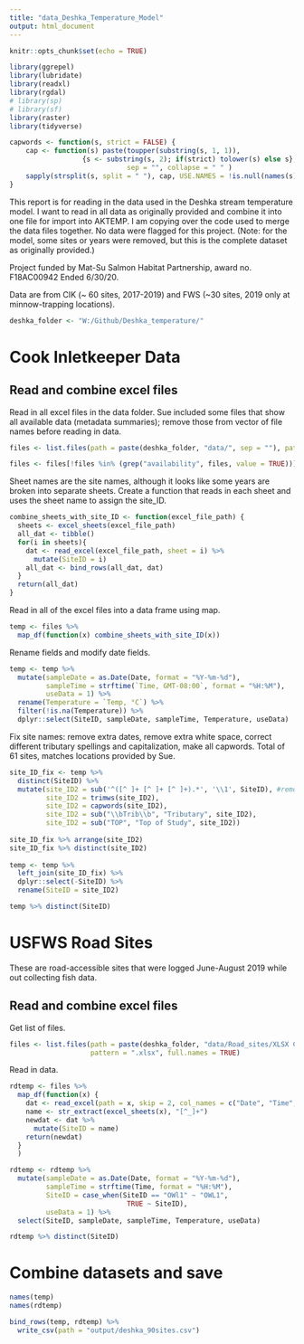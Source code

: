 ```yaml
---
title: "data_Deshka_Temperature_Model"
output: html_document
---
```


```r
knitr::opts_chunk$set(echo = TRUE)

library(ggrepel)
library(lubridate)
library(readxl)
library(rgdal)
# library(sp)
# library(sf)
library(raster)
library(tidyverse)

capwords <- function(s, strict = FALSE) {
    cap <- function(s) paste(toupper(substring(s, 1, 1)),
                  {s <- substring(s, 2); if(strict) tolower(s) else s},
                             sep = "", collapse = " " )
    sapply(strsplit(s, split = " "), cap, USE.NAMES = !is.null(names(s)))
}

```

This report is for reading in the data used in the Deshka stream temperature model. I want to read in all data as originally provided and combine it into one file for import into AKTEMP. I am copying over the code used to merge the data files together. No data were flagged for this project. (Note: for the model, some sites or years were removed, but this is the complete dataset as originally provided.)

Project funded by Mat-Su Salmon Habitat Partnership, award no. F18AC00942
Ended 6/30/20.

Data are from CIK (~ 60 sites, 2017-2019) and FWS (~30 sites, 2019 only at minnow-trapping locations).

```r
deshka_folder <- "W:/Github/Deshka_temperature/"
```

# Cook Inletkeeper Data

## Read and combine excel files

Read in all excel files in the data folder. Sue included some files that show all available data (metadata summaries); remove those from vector of file names before reading in data.

```r

files <- list.files(path = paste(deshka_folder, "data/", sep = ""), pattern = ".xlsx", full.names = TRUE)

files <- files[!files %in% (grep("availability", files, value = TRUE))]

```

Sheet names are the site names, although it looks like some years are broken into separate sheets.
Create a function that reads in each sheet and uses the sheet name to assign the site_ID.

```r
combine_sheets_with_site_ID <- function(excel_file_path) {
  sheets <- excel_sheets(excel_file_path)
  all_dat <- tibble()
  for(i in sheets){
    dat <- read_excel(excel_file_path, sheet = i) %>% 
      mutate(SiteID = i)
    all_dat <- bind_rows(all_dat, dat)
  }
  return(all_dat)
}
```

Read in all of the excel files into a data frame using map.

```r
temp <- files %>% 
  map_df(function(x) combine_sheets_with_site_ID(x)) 
```

Rename fields and modify date fields.

```r
temp <- temp %>% 
  mutate(sampleDate = as.Date(Date, format = "%Y-%m-%d"),
         sampleTime = strftime(`Time, GMT-08:00`, format = "%H:%M"),
         useData = 1) %>% 
  rename(Temperature = `Temp, °C`) %>% 
  filter(!is.na(Temperature)) %>% 
  dplyr::select(SiteID, sampleDate, sampleTime, Temperature, useData)
```

Fix site names: remove extra dates, remove extra white space, correct different tributary spellings and capitalization, make all capwords. Total of 61 sites, matches locations provided by Sue.

```r

site_ID_fix <- temp %>% 
  distinct(SiteID) %>% 
  mutate(site_ID2 = sub('^([^ ]+ [^ ]+ [^ ]+).*', '\\1', SiteID), #remove extra date info from Sue's sheet names
         site_ID2 = trimws(site_ID2),
         site_ID2 = capwords(site_ID2),
         site_ID2 = sub("\\bTrib\\b", "Tributary", site_ID2),
         site_ID2 = sub("TOP", "Top of Study", site_ID2))
         
site_ID_fix %>% arrange(site_ID2)
site_ID_fix %>% distinct(site_ID2)
         
temp <- temp %>% 
  left_join(site_ID_fix) %>% 
  dplyr::select(-SiteID) %>% 
  rename(SiteID = site_ID2) 

temp %>% distinct(SiteID)
```




# USFWS Road Sites

These are road-accessible sites that were logged June-August 2019 while out collecting fish data.

## Read and combine excel files

Get list of files.

```r
files <- list.files(path = paste(deshka_folder, "data/Road_sites/XLSX Clean Files", sep = ""), 
                    pattern = ".xlsx", full.names = TRUE)
```

Read in data.

```r
rdtemp <- files %>% 
  map_df(function(x) {
    dat <- read_excel(path = x, skip = 2, col_names = c("Date", "Time", "Temperature"), col_types = c("date", "date", "numeric"))
    name <- str_extract(excel_sheets(x), "[^_]+")
    newdat <- dat %>% 
      mutate(SiteID = name)
    return(newdat)
  }
  ) 

rdtemp <- rdtemp %>% 
  mutate(sampleDate = as.Date(Date, format = "%Y-%m-%d"),
         sampleTime = strftime(Time, format = "%H:%M"),
         SiteID = case_when(SiteID == "OWl1" ~ "OWL1", 
                             TRUE ~ SiteID),
         useData = 1) %>% 
  select(SiteID, sampleDate, sampleTime, Temperature, useData)

rdtemp %>% distinct(SiteID)

```


# Combine datasets and save


```r

names(temp)
names(rdtemp)

bind_rows(temp, rdtemp) %>% 
  write_csv(path = "output/deshka_90sites.csv")

```



